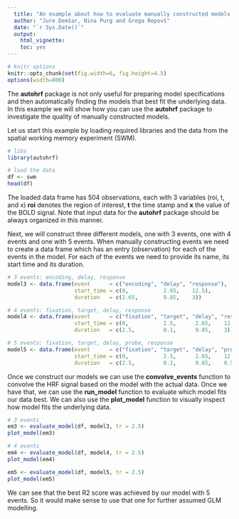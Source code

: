 ```yaml
---
  title: "An example about how to evaluate manually constructed models with the autohrf package"
  author: "Jure Demšar, Nina Purg and Grega Repovš"
  date: "`r Sys.Date()`"
  output:
    html_vignette:
    toc: yes
---
```


<!--
  %\VignetteEngine{knitr::rmarkdown}
  %\VignetteEncoding{UTF-8}
  %\VignetteIndexEntry{b_reaction_time: Bayesian reaction time model}
-->

```r
# knitr options
knitr::opts_chunk$set(fig.width=6, fig.height=4.5)
options(width=800)
```

The **autohrf** package is not only useful for preparing model specifications and then automatically finding the models that best fit the underlying data. In this example we will show how you can use the **autohrf** package to investigate the quality of manually constructed models.

Let us start this example by loading required libraries and the data from the spatial working memory experiment (SWM).

```r
# libs
library(autohrf)

# load the data
df <- swm
head(df)
```

The loaded data frame has 504 observations, each with 3 variables (roi, t, and x) **roi** denotes the region of interest, **t** the time stamp and **x** the value of the BOLD signal. Note that input data for the **autohrf** package should be always organized in this manner.

Next, we will construct three different models, one with 3 events, one with 4 events and one with 5 events. When manually constructing events we need to create a data frame which has an entry (observation) for each of the events in the model. For each of the events we need to provide its name, its start time and its duration.

```r
# 3 events: encoding, delay, response
model3 <- data.frame(event      = c("encoding", "delay", "response"),
                     start_time = c(0,           2.65,    12.5),
                     duration   = c(2.65,        9.85,    3))

# 4 events: fixation, target, delay, response
model4 <- data.frame(event      = c("fixation", "target", "delay", "response"),
                     start_time = c(0,           2.5,      2.65,    12.5),
                     duration   = c(2.5,         0.1,      9.85,    3))

# 5 events: fixation, target, delay, probe, response
model5 <- data.frame(event      = c("fixation", "target", "delay", "probe", "response"),
                     start_time = c(0,           2.5,      2.65,    12.5,    13),
                     duration   = c(2.5,         0.1,      9.85,    0.5,     2.5))
```

Once we construct our models we can use the **convolve_events** function to convolve the HRF signal based on the model with the actual data. Once we have that, we can use the **run_model** function to evaluate which model fits our data best. We can also use the **plot_model** function to visually inspect how model fits the underlying data.

```r
# 3 events
em3 <- evaluate_model(df, model3, tr = 2.5)
plot_model(em3)
```

```r
# 4 events
em4 <- evaluate_model(df, model4, tr = 2.5)
plot_model(em4)
```

```r
em5 <- evaluate_model(df, model5, tr = 2.5)
plot_model(em5)
```

We can see that the best R2 score was achieved by our model with 5 events. So it would make sense to use that one for further assumed GLM modelling.
